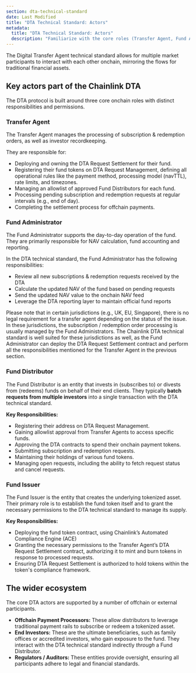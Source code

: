```yaml
---
section: dta-technical-standard
date: Last Modified
title: "DTA Technical Standard: Actors"
metadata:
  title: "DTA Technical Standard: Actors"
  description: "Familiarize with the core roles (Transfer Agent, Fund Administrator, Fund Distributor, and Fund Issuer) and their responsibilities within the Chainlink Digital Transfer Agent (DTA) technical standard."
---
```



<Dta section="dtaNotes" />

The Digital Transfer Agent technical standard allows for multiple market participants to interact with each other onchain, mirroring the flows for traditional financial assets.

## Key actors part of the Chainlink DTA

The DTA protocol is built around three core onchain roles with distinct responsibilities and permissions.

### Transfer Agent

The Transfer Agent manages the processing of subscription & redemption orders, as well as investor recordkeeping.

They are responsible for:

- Deploying and owning the DTA Request Settlement for their fund.
- Registering their fund tokens on DTA Request Management, defining all operational rules like the payment method, processing model (navTTL), rate limits, and timezones.
- Managing an allowlist of approved Fund Distributors for each fund.
- Processing pending subscription and redemption requests at regular intervals (e.g., end of day).
- Completing the settlement process for offchain payments.

### Fund Administrator

The Fund Administrator supports the day-to-day operation of the fund. They are primarily responsible for NAV calculation, fund accounting and reporting.

In the DTA technical standard, the Fund Administrator has the following responsibilities:

- Review all new subscriptions & redemption requests received by the DTA
- Calculate the updated NAV of the fund based on pending requests
- Send the updated NAV value to the onchain NAV feed
- Leverage the DTA reporting layer to maintain official fund reports

Please note that in certain jurisdictions (e.g., UK, EU, Singapore), there is no legal requirement for a transfer agent depending on the status of the issue. In these jurisdictions, the subscription / redemption order processing is usually managed by the Fund Administrators. The Chainlink DTA technical standard is well suited for these jurisdictions as well, as the Fund Administrator can deploy the DTA Request Settlement contract and perform all the responsibilities mentioned for the Transfer Agent in the previous section.

### Fund Distributor

The Fund Distributor is an entity that invests in (subscribes to) or divests from (redeems) funds on behalf of their end clients. They typically **batch requests from multiple investors** into a single transaction with the DTA technical standard.

**Key Responsibilities:**

- Registering their address on DTA Request Management.
- Gaining allowlist approval from Transfer Agents to access specific funds.
- Approving the DTA contracts to spend their onchain payment tokens.
- Submitting subscription and redemption requests.
- Maintaining their holdings of various fund tokens.
- Managing open requests, including the ability to fetch request status and cancel requests.

### Fund Issuer

The Fund Issuer is the entity that creates the underlying tokenized asset. Their primary role is to establish the fund token itself and to grant the necessary permissions to the DTA technical standard to manage its supply.

**Key Responsibilities:**

- Deploying the fund token contract, using Chainlink’s Automated Compliance Engine (ACE)
- Granting the necessary permissions to the Transfer Agent’s DTA Request Settlement contract, authorizing it to mint and burn tokens in response to processed requests.
- Ensuring DTA Request Settlement is authorized to hold tokens within the token's compliance framework.

## The wider ecosystem

The core DTA actors are supported by a number of offchain or external participants.

- **Offchain Payment Processors:** These allow distributors to leverage traditional payment rails to subscribe or redeem a tokenized asset.
- **End Investors:** These are the ultimate beneficiaries, such as family offices or accredited investors, who gain exposure to the fund. They interact with the DTA technical standard indirectly _through_ a Fund Distributor.
- **Regulators / Auditors:** These entities provide oversight, ensuring all participants adhere to legal and financial standards.
